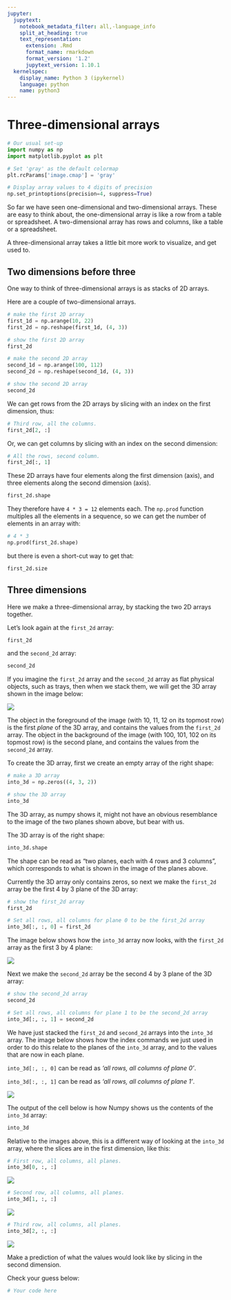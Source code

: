 ```yaml
---
jupyter:
  jupytext:
    notebook_metadata_filter: all,-language_info
    split_at_heading: true
    text_representation:
      extension: .Rmd
      format_name: rmarkdown
      format_version: '1.2'
      jupytext_version: 1.10.1
  kernelspec:
    display_name: Python 3 (ipykernel)
    language: python
    name: python3
---
```


# Three-dimensional arrays

```python
# Our usual set-up
import numpy as np
import matplotlib.pyplot as plt

# Set 'gray' as the default colormap
plt.rcParams['image.cmap'] = 'gray'

# Display array values to 4 digits of precision
np.set_printoptions(precision=4, suppress=True)
```

So far we have seen one-dimensional and two-dimensional arrays.  These are easy to think about, the one-dimensional array is like a row from a table or spreadsheet.  A two-dimensional array has rows and columns, like a table or a spreadsheet.

A three-dimensional array takes a little bit more work to visualize, and get used to.

## Two dimensions before three

One way to think of three-dimensional arrays is as stacks of 2D arrays.

Here are a couple of two-dimensional arrays.

```python
# make the first 2D array
first_1d = np.arange(10, 22)
first_2d = np.reshape(first_1d, (4, 3))

# show the first 2D array
first_2d
```

```python
# make the second 2D array
second_1d = np.arange(100, 112)
second_2d = np.reshape(second_1d, (4, 3))

# show the second 2D array
second_2d
```

We can get rows from the 2D arrays by slicing with an index on the first dimension, thus:

```python
# Third row, all the columns.
first_2d[2, :]
```

Or, we can get columns by slicing with an index on the second dimension:

```python
# All the rows, second column.
first_2d[:, 1]
```

These 2D arrays have four elements along the first dimension (axis), and three
elements along the second dimension (axis).

```python
first_2d.shape
```

They therefore have `4 * 3 = 12` elements each.   The `np.prod` function multiples all the elements in a sequence, so we can get the number of elements in an array with:

```python
# 4 * 3
np.prod(first_2d.shape)
```

but there is even a short-cut way to get that:

```python
first_2d.size
```

## Three dimensions

Here we make a three-dimensional array, by stacking the two 2D arrays together.

Let's look again at the `first_2d` array:

```python
first_2d
```

and the `second_2d` array:

```python
second_2d
```

If you imagine the `first_2d` array and the `second_2d` array as flat physical
objects, such as trays, then when we stack them, we will get the 3D array
shown in the image below:


![](images/two_d_slices_without_annotation.png)


The object in the foreground of the image (with 10, 11, 12 on its topmost row) is the first *plane* of the 3D array, and contains the values from the `first_2d` array. The object in the background of the image (with 100, 101, 102 on its topmost row) is the second plane, and contains the values from the `second_2d` array.

To create the 3D array, first we create an empty array of the right shape:

```python
# make a 3D array
into_3d = np.zeros((4, 3, 2))

# show the 3D array
into_3d
```

The 3D array, as numpy shows it, might not have an obvious resemblance to the
image of the two planes shown above, but bear with us.

The 3D array is of the right shape:

```python
into_3d.shape
```

The shape can be read as "two planes, each with 4 rows and 3 columns", which
corresponds to what is shown in the image of the planes above.

Currently the 3D array only contains zeros, so next we make the `first_2d`
array be the first 4 by 3 plane of the 3D array:

```python
# show the first_2d array
first_2d
```

```python
# Set all rows, all columns for plane 0 to be the first_2d array
into_3d[:, :, 0] = first_2d
```

The image below shows how the `into_3d` array now looks, with the `first_2d` array as the first 3 by 4 plane:


![](images/two_d_slices_first_plane.png)


Next we make the `second_2d` array be the second 4 by 3 plane of the 3D array:

```python
# show the second_2d array
second_2d
```

```python
# Set all rows, all columns for plane 1 to be the second_2d array
into_3d[:, :, 1] = second_2d
```
We have just stacked the `first_2d` and `second_2d` arrays into the `into_3d` array. The image below shows how the index commands we just used in order to do this relate to the planes of the `into_3d` array, and to the values that are now in each plane.

`into_3d[:, :, 0]` can be read as *'all rows, all columns of plane 0'*.

`into_3d[:, :, 1]` can be read as *'all rows, all columns of plane 1'*.


![](images/two_d_slices.png)


The output of the cell below is how Numpy shows us the contents of the `into_3d` array:

```python
into_3d
```

Relative to the images above, this is a different way of looking at the `into_3d` array, where the slices are in the first dimension, like this:

```python
# First row, all columns, all planes.
into_3d[0, :, :]
```

![](images/two_d_slice_np.png)

```python
# Second row, all columns, all planes.
into_3d[1, :, :]
```

![](images/two_d_second_slice_np.png)

```python
# Third row, all columns, all planes.
into_3d[2, :, :]
```

![](images/two_d_third_slice_np.png)


Make a prediction of what the values would look like by slicing in the second
dimension.

Check your guess below:

```python
# Your code here
```
